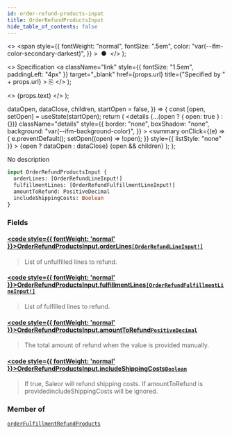 ```yaml
---
id: order-refund-products-input
title: OrderRefundProductsInput
hide_table_of_contents: false
---
```


  <>
    <span
      style={{
        fontWeight: "normal",
        fontSize: ".5em",
        color: "var(--ifm-color-secondary-darkest)",
      }}
    >
      &nbsp;●&nbsp;
    </span>
  </>
);

  <>
    Specification
    <a
      className="link"
      style={{ fontSize: "1.5em", paddingLeft: "4px" }}
      target="\_blank"
      href={props.url}
      title={"Specified by " + props.url}
    >
      ⎘
    </a>
  </>
);

  <>
    <span className={props.class}>{props.text}</span>
  </>
);


  dataOpen,
  dataClose,
  children,
  startOpen = false,
}) => {
  const [open, setOpen] = useState(startOpen);
  return (
    <details
      {...(open ? { open: true } : {})}
      className="details"
      style={{
        border: "none",
        boxShadow: "none",
        background: "var(--ifm-background-color)",
      }}
    >
      <summary
        onClick={(e) => {
          e.preventDefault();
          setOpen((open) => !open);
        }}
        style={{ listStyle: "none" }}
      >
        {open ? dataOpen : dataClose}
      </summary>
      {open && children}
    </details>
  );
};

No description

```graphql
input OrderRefundProductsInput {
  orderLines: [OrderRefundLineInput!]
  fulfillmentLines: [OrderRefundFulfillmentLineInput!]
  amountToRefund: PositiveDecimal
  includeShippingCosts: Boolean
}
```

### Fields

#### [<code style={{ fontWeight: 'normal' }}>OrderRefundProductsInput.<b>orderLines</b></code>](#)<Bullet />[`[OrderRefundLineInput!]`](../../../api-reference/orders/inputs/order-refund-line-input) <Badge class="badge badge--secondary" text="list"/> <Badge class="badge badge--secondary" text="input"/>

> List of unfulfilled lines to refund.

#### [<code style={{ fontWeight: 'normal' }}>OrderRefundProductsInput.<b>fulfillmentLines</b></code>](#)<Bullet />[`[OrderRefundFulfillmentLineInput!]`](../../../api-reference/orders/inputs/order-refund-fulfillment-line-input) <Badge class="badge badge--secondary" text="list"/> <Badge class="badge badge--secondary" text="input"/>

> List of fulfilled lines to refund.

#### [<code style={{ fontWeight: 'normal' }}>OrderRefundProductsInput.<b>amountToRefund</b></code>](#)<Bullet />[`PositiveDecimal`](../../../api-reference/miscellaneous/scalars/positive-decimal) <Badge class="badge badge--secondary" text="scalar"/>

> The total amount of refund when the value is provided manually.

#### [<code style={{ fontWeight: 'normal' }}>OrderRefundProductsInput.<b>includeShippingCosts</b></code>](#)<Bullet />[`Boolean`](../../../api-reference/miscellaneous/scalars/boolean) <Badge class="badge badge--secondary" text="scalar"/>

> If true, Saleor will refund shipping costs. If amountToRefund is providedincludeShippingCosts will be ignored.

### Member of

[`orderFulfillmentRefundProducts`](../../../api-reference/orders/mutations/order-fulfillment-refund-products) <Badge class="badge badge--secondary" text="mutation"/>

